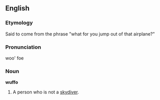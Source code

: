 ==English==

===Etymology===
Said to come from the phrase "what for you jump out of that airplane?"

===Pronunciation===
woo' foe

===Noun===
'''wuffo'''
# A person who is not a [[skydiver]].